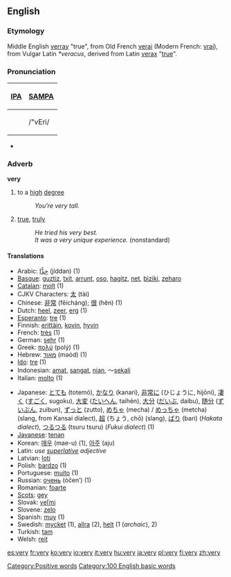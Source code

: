 ==English==

{{rank|than|some|other|67|very|upon|man|may}}

===Etymology===
Middle English [[verray]] "true", from Old French [[verai]] (Modern French: [[vrai]]), from Vulgar Latin ''*veracus'', derived from Latin [[verax]] "[[true]]".

===Pronunciation===
{| border=1 cellpadding=5
! [[w:IPA|IPA]] !! [[w:SAMPA|SAMPA]]
|-
| {{IPAchar|/ˈvɛri/}} || /"vEri/
|}
*{{audio|en-us-very.ogg|Audio (US)}}

===Adverb===
'''very'''

# to a [[high]] [[degree]]
#:''You're very tall.''
# [[true]], [[truly]]
#:''He tried his very best.''
#:''It was a very unique experience.'' (nonstandard)

====Translations====
<!-- these translations were put in before the defs were, can we get them numbered? -->
{{top}}
*Arabic:  [[جدا|جِدًّا]] (jíddan) (1)
*[[Basque]]: [[guztiz]], [[txit]], [[arrunt]], [[oso]], [[hagitz]], [[net]], [[biziki]], [[zeharo]]
*[[Catalan]]: [[molt]] (1)
*CJKV Characters: [[太]] (tài)
*Chinese: [[非常]] (fēicháng); [[很]] (hĕn) (1)
*Dutch: [[heel]], [[zeer]], [[erg]] (1)
*[[Esperanto]]: [[tre]] (1)
*Finnish: [[erittäin]], [[kovin]], [[hyvin]]
*French: [[très]] (1)
*German: [[sehr]] (1)
*Greek: [[πολύ]] (polý) (1)
*Hebrew: [[מאוד]] (məód) (1)
*[[Ido]]: [[tre]] (1)
*Indonesian: [[amat]], [[sangat]], [[nian]], ～[[sekali]]
*Italian: [[molto]] (1)
{{mid}}
*Japanese: [[とても]] (totemó), [[かなり]] (kanari), [[非常に]] (ひじょうに, hijōni), [[凄く]] ([[すごく]], sugoku), [[大変]] ([[たいへん]], taihén), [[大分]] ([[だいぶ]], daibu), [[随分]] ([[ずいぶん]], zuibun), [[ずっと]] (zutto), [[めちゃ]] (mecha) / [[めっちゃ]] (metcha) (slang, from Kansai dialect), [[超]] (ちょう, chō) (slang), [[ばり]] (bari) (''Hakata dialect''), [[つるつる]] (tsuru tsuru) (''Fukui dialect'') (1)
*[[Javanese]]: [[tenan]]
*Korean: [[매우]] (mae-u) (1), [[아주]] (aju)
*Latin: ''use [[superlative]] adjective''
*Latvian: [[ļoti]]
*Polish: [[bardzo]] (1)
*Portuguese: [[muito]] (1)
*Russian: [[очень]] (óčen’) (1)
*Romanian: [[foarte]]
*[[Scots]]: [[gey]]
*Slovak: [[veľmi]]
*Slovene: [[zelo]]
*Spanish: [[muy]] (1)
*Swedish: [[mycket]] (1), [[allra]] (2), [[helt]] (1 (''archaic''), 2)
*Turkish: [[tam]]
*Welsh: [[reit]]
{{bottom}}

[[Category:Positive words]]
[[Category:100 English basic words]]

[[es:very]]
[[fr:very]]
[[ko:very]]
[[io:very]]
[[it:very]]
[[hu:very]]
[[ja:very]]
[[pl:very]]
[[fi:very]]
[[zh:very]]